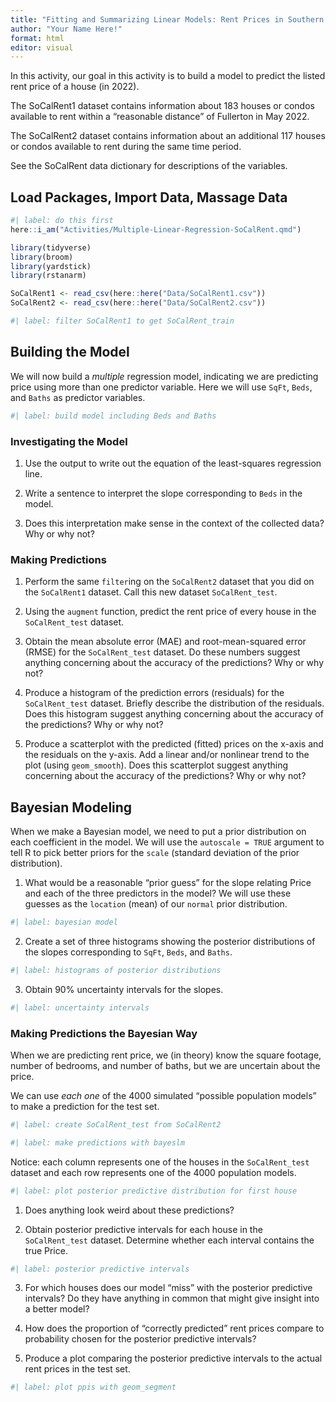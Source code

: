 ```yaml
---
title: "Fitting and Summarizing Linear Models: Rent Prices in Southern California (Part 2)"
author: "Your Name Here!"
format: html
editor: visual
---
```


In this activity, our goal in this activity is to build a model to predict the listed rent price of a house (in 2022).

The SoCalRent1 dataset contains information about 183 houses or condos available to rent within a "reasonable distance" of Fullerton in May 2022.

The SoCalRent2 dataset contains information about an additional 117 houses or condos available to rent during the same time period.

See the SoCalRent data dictionary for descriptions of the variables.

## Load Packages, Import Data, Massage Data

```r
#| label: do this first
here::i_am("Activities/Multiple-Linear-Regression-SoCalRent.qmd")

library(tidyverse)
library(broom)
library(yardstick)
library(rstanarm)

SoCalRent1 <- read_csv(here::here("Data/SoCalRent1.csv"))
SoCalRent2 <- read_csv(here::here("Data/SoCalRent2.csv"))
```

```r
#| label: filter SoCalRent1 to get SoCalRent_train

```

## Building the Model

We will now build a *multiple* regression model, indicating we are predicting price using more than one predictor variable. Here we will use `SqFt`, `Beds`, and `Baths` as predictor variables.

```r
#| label: build model including Beds and Baths

```

### Investigating the Model

1.  Use the output to write out the equation of the least-squares regression line.

2.  Write a sentence to interpret the slope corresponding to `Beds` in the model.

3.  Does this interpretation make sense in the context of the collected data? Why or why not?

### Making Predictions

1.  Perform the same `filter`ing on the `SoCalRent2` dataset that you did on the `SoCalRent1` dataset. Call this new dataset `SoCalRent_test`.

2.  Using the `augment` function, predict the rent price of every house in the `SoCalRent_test` dataset.

3. Obtain the mean absolute error (MAE) and root-mean-squared error (RMSE) for the `SoCalRent_test` dataset. Do these numbers suggest anything concerning about the accuracy of the predictions? Why or why not?

4.  Produce a histogram of the prediction errors (residuals) for the `SoCalRent_test` dataset. Briefly describe the distribution of the residuals. Does this histogram suggest anything concerning about the accuracy of the predictions? Why or why not?

5.  Produce a scatterplot with the predicted (fitted) prices on the x-axis and the residuals on the y-axis. Add a linear and/or nonlinear trend to the plot (using `geom_smooth`). Does this scatterplot suggest anything concerning about the accuracy of the predictions? Why or why not?


## Bayesian Modeling

When we make a Bayesian model, we need to put a prior distribution on each coefficient in the model. We will use the `autoscale = TRUE` argument to tell R to pick better priors for the `scale` (standard deviation of the prior distribution).

1. What would be a reasonable "prior guess" for the slope relating Price and each of the three predictors in the model? We will use these guesses as the `location` (mean) of our `normal` prior distribution.

```r
#| label: bayesian model

```

2. Create a set of three histograms showing the posterior distributions of the slopes corresponding to `SqFt`, `Beds`, and `Baths`.

```r
#| label: histograms of posterior distributions

```

3. Obtain 90% uncertainty intervals for the slopes.

```r
#| label: uncertainty intervals

```

### Making Predictions the Bayesian Way

When we are predicting rent price, we (in theory) know the square footage, number of bedrooms, and number of baths, but we are uncertain about the price.

We can use *each one* of the 4000 simulated "possible population models" to make a prediction for the test set.

```r
#| label: create SoCalRent_test from SoCalRent2


```

```r
#| label: make predictions with bayeslm

```

Notice: each column represents one of the houses in the `SoCalRent_test` dataset and each row represents one of the 4000 population models.

```r
#| label: plot posterior predictive distribution for first house


```

1. Does anything look weird about these predictions? 

2. Obtain posterior predictive intervals for each house in the `SoCalRent_test` dataset. Determine whether each interval contains the true Price. 

```r
#| label: posterior predictive intervals


```

3. For which houses does our model "miss" with the posterior predictive intervals? Do they have anything in common that might give insight into a better model?

4. How does the proportion of "correctly predicted" rent prices compare to probability chosen for the posterior predictive intervals?

5. Produce a plot comparing the posterior predictive intervals to the actual rent prices in the test set.

```r
#| label: plot ppis with geom_segment

```
